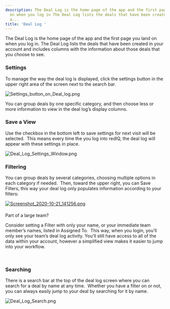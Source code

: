 ```yaml
---
description: The Deal Log is the home page of the app and the first page you land
  on when you log in The Deal Log lists the deals that have been created in your account
  a...
title: 'Deal Log '
---
```


The Deal Log is the home page of the app and the first page you land on when you log in. The Deal Log lists the deals that have been created in your account and includes columns with the information about those deals that you choose to see.  


### **Settings**


To manage the way the deal log is displayed, click the settings button in the upper right area of the screen next to the search bar.


<Frame>
  <img src="https://rediq.zendesk.com/hc/article_attachments/6068129256596/Settings_button_on_Deal_log.png" alt="Settings_button_on_Deal_log.png" />
</Frame>


You can group deals by one specific category, and then choose less or more information to view in the deal log’s display columns. 


### **Save a View**


Use the checkbox in the bottom left to save settings for next visit will be selected.  This means every time the you log into redIQ, the deal log will appear with these settings in place. 


<Frame>
  <img src="https://rediq.zendesk.com/hc/article_attachments/6068185864084/Deal_Log_Settings_Window.png" alt="Deal_Log_Settings_Window.png" />
</Frame>


### **Filtering**


You can group deals by several categories, choosing multiple options in each category if needed.  Then, toward the upper right, you can Save Filters, this way your deal log only populates information according to your filters: 


[![Screenshot_2020-10-21_141256.png](https://rediq.zendesk.com/hc/article_attachments/360073668831/Screenshot_2020-10-21_141256.png)](https://rediq.zendesk.com/hc/article_attachments/360073668831/Screenshot_2020-10-21_141256.png)



#### 
Part of a large team?


Consider setting a Filter with only your name, or your immediate team member’s names, listed in Assigned To.  This way, when you login, you’ll only see your team’s deal log activity. You’ll still have access to all of the data within your account, however a simplified view makes it easier to jump into your workflow.






 


### **Searching**


There is a search bar at the top of the deal log screen where you can search for a deal by name at any time.  Whether you have a filter on or not, you can always easily jump to your deal by searching for it by name.


<Frame>
  <img src="https://rediq.zendesk.com/hc/article_attachments/6068271122196/Deal_Log_Search.png" alt="Deal_Log_Search.png" />
</Frame>